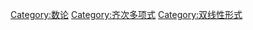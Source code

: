 {{Commonscat|Quadratic equation}}

[[Category:数论|Category:数论]]
[[Category:齐次多项式|Category:齐次多项式]]
[[Category:双线性形式|Category:双线性形式]]